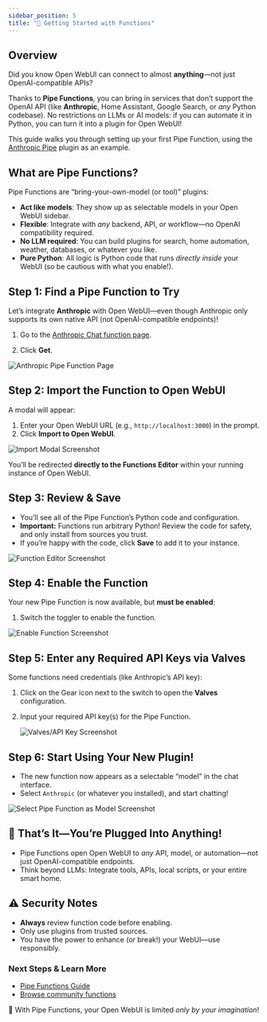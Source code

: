 ```yaml
---
sidebar_position: 5
title: "🔌 Getting Started with Functions"  
---
```


## Overview

Did you know Open WebUI can connect to almost **anything**—not just OpenAI-compatible APIs?  

Thanks to **Pipe Functions**, you can bring in services that don’t support the OpenAI API (like **Anthropic**, Home Assistant, Google Search, or *any* Python codebase). No restrictions on LLMs or AI models: if you can automate it in Python, you can turn it into a plugin for Open WebUI!

This guide walks you through setting up your first Pipe Function, using the [Anthropic Pipe](https://openwebui.com/f/justinrahb/anthropic) plugin as an example.

## What are Pipe Functions?

Pipe Functions are “bring-your-own-model (or tool)” plugins:

- **Act like models**: They show up as selectable models in your Open WebUI sidebar.
- **Flexible**: Integrate with *any* backend, API, or workflow—no OpenAI compatibility required.
- **No LLM required**: You can build plugins for search, home automation, weather, databases, or whatever you like.
- **Pure Python**: All logic is Python code that runs *directly inside* your WebUI (so be cautious with what you enable!).

## Step 1: Find a Pipe Function to Try

Let’s integrate **Anthropic** with Open WebUI—even though Anthropic only supports its own native API (not OpenAI-compatible endpoints)!

1. Go to the [Anthropic Chat function page](https://openwebui.com/f/justinrahb/anthropic).

2. Click **Get**.

![Anthropic Pipe Function Page](/images/getting-started/pipe-anthropic-function.png)

## Step 2: Import the Function to Open WebUI

A modal will appear:

1. Enter your Open WebUI URL (e.g., `http://localhost:3000`) in the prompt.
2. Click **Import to Open WebUI**.

![Import Modal Screenshot](/images/getting-started/pipe-import-modal.png)

You’ll be redirected **directly to the Functions Editor** within your running instance of Open WebUI.

## Step 3: Review & Save

- You’ll see all of the Pipe Function’s Python code and configuration.
- **Important:** Functions run arbitrary Python! Review the code for safety, and only install from sources you trust.
- If you’re happy with the code, click **Save** to add it to your instance.

![Function Editor Screenshot](/images/getting-started/pipe-function-editor.png)


## Step 4: Enable the Function

Your new Pipe Function is now available, but **must be enabled**:

1. Switch the toggler to enable the function.

![Enable Function Screenshot](/images/getting-started/pipe-enable.png)

## Step 5: Enter any Required API Keys via Valves

Some functions need credentials (like Anthropic’s API key):

1. Click on the Gear icon next to the switch to open the **Valves** configuration.
2. Input your required API key(s) for the Pipe Function.

   ![Valves/API Key Screenshot](/images/getting-started/pipe-valves.png)

## Step 6: Start Using Your New Plugin!

- The new function now appears as a selectable “model” in the chat interface.
- Select `Anthropic` (or whatever you installed), and start chatting!

![Select Pipe Function as Model Screenshot](/images/getting-started/pipe-select-model.png)

## 🎉 That’s It—You’re Plugged Into Anything!

- Pipe Functions open Open WebUI to *any* API, model, or automation—not just OpenAI-compatible endpoints.
- Think beyond LLMs: Integrate tools, APIs, local scripts, or your entire smart home.

## ⚠️ Security Notes

- **Always** review function code before enabling.
- Only use plugins from trusted sources.
- You have the power to enhance (or break!) your WebUI—use responsibly.

### Next Steps & Learn More

- [Pipe Functions Guide](https://docs.openwebui.com/features/plugin/functions/pipe)
- [Browse community functions](https://openwebui.com/functions)


🚀 With Pipe Functions, your Open WebUI is limited *only by your imagination*!